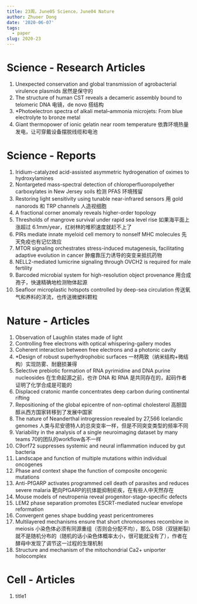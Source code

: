 ```yaml
---
title: 23周，June05 Science，June04 Nature
author: Zhuoer Dong
date: '2020-06-07'
tags:
  - paper
slug: 2020-23
---
```


# Science - Research Articles

1. Unexpected conservation and global transmission of agrobacterial virulence plasmids
   居然是保守的
1. The structure of human CST reveals a decameric assembly bound to telomeric DNA
   电镜，de novo 搭结构
1. *Photoelectron spectra of alkali metal–ammonia microjets: From blue electrolyte to bronze metal
1. Giant thermopower of ionic gelatin near room temperature
   依靠环境热量发电，让可穿戴设备摆脱线缆和电池



# Science - Reports

1. Iridium-catalyzed acid-assisted asymmetric hydrogenation of oximes to hydroxylamines
1. Nontargeted mass-spectral detection of chloroperfluoropolyether carboxylates in New Jersey soils
   检测 PFAS 环境残留
1. Restoring light sensitivity using tunable near-infrared sensors
   用 gold nanorods 和 TRP channels 人造视细胞
1. A fractional corner anomaly reveals higher-order topology
1. Thresholds of mangrove survival under rapid sea level rise
   如果海平面上涨超过 6.1mm/year，红树林的堆积速度就赶不上了
1. PIRs mediate innate myeloid cell memory to nonself MHC molecules
   先天免疫也有记忆效应
1. MTOR signaling orchestrates stress-induced mutagenesis, facilitating adaptive evolution in cancer
   肿瘤靠压力诱导的突变来抵抗药物
1. NELL2-mediated lumicrine signaling through OVCH2 is required for male fertility
1. Barcoded microbial system for high-resolution object provenance
   用合成孢子，快速精确地检测物体起源
1. Seafloor microplastic hotspots controlled by deep-sea circulation
   传送氧气和养料的洋流，也传送微塑料颗粒




# Nature - Articles

1. Observation of Laughlin states made of light
1. Controlling free electrons with optical whispering-gallery modes
1. Coherent interaction between free electrons and a photonic cavity
1. *Design of robust superhydrophobic surfaces
   一材两致（纳米结构+微结构）实现防雾、耐磨损兼得
1. Selective prebiotic formation of RNA pyrimidine and DNA purine nucleosides
   在生命起源之前，也许 DNA 和 RNA 是共同存在的，起码作者证明了化学合成是可能的
1. Displaced cratonic mantle concentrates deep carbon during continental rifting
1. Repositioning of the global epicentre of non-optimal cholesterol
   高胆固醇从西方国家转移到了发展中国家
1. The nature of Neanderthal introgression revealed by 27,566 Icelandic genomes
   人类与尼安德特人的总突变率一样，但是不同突变类型的频率不同
1. Variability in the analysis of a single neuroimaging dataset by many teams
   70的团队的workflow各不一样
1. C9orf72 suppresses systemic and neural inflammation induced by gut bacteria
1. Landscape and function of multiple mutations within individual oncogenes
1. Phase and context shape the function of composite oncogenic mutations
1. Anti-PfGARP activates programmed cell death of parasites and reduces severe malaria
   靶向PfGARP的抗体能抑制疟疾，在有些人中天然存在
1. Mouse models of neutropenia reveal progenitor-stage-specific defects
1. LEM2 phase separation promotes ESCRT-mediated nuclear envelope reformation
1. Convergent genes shape budding yeast pericentromeres
1. Multilayered mechanisms ensure that short chromosomes recombine in meiosis
   小染色体必须有同源重组（否则会分配不均），那么 DSB（双链断裂）就不是随机分布的（随机的话小染色体概率太小，很可能就没有了），作者在酵母中发现了调节这一过程的生理机制
1. Structure and mechanism of the mitochondrial Ca2+ uniporter holocomplex


# Cell - Articles

1. title1
